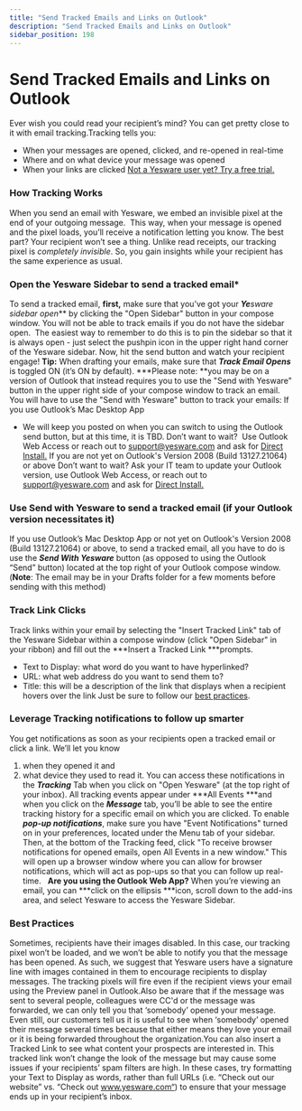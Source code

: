 ```yaml
---
title: "Send Tracked Emails and Links on Outlook"
description: "Send Tracked Emails and Links on Outlook"
sidebar_position: 198
---
```


# Send Tracked Emails and Links on Outlook

Ever wish you could read your recipient’s mind? You can get pretty close to it with email tracking.Tracking tells you:
- When your messages are opened, clicked, and re-opened in real-time
- Where and on what device your message was opened
- When your links are clicked
[Not a Yesware user yet? Try a free trial.](https://appsource.microsoft.com/en-us/product/office/WA104380259?src=office&amp;tab=Overview)
### How Tracking Works
When you send an email with Yesware, we embed an invisible pixel at the end of your outgoing message.  This way, when your message is opened and the pixel loads, you’ll receive a notification letting you know. The best part? Your recipient won’t see a thing. Unlike read receipts, our tracking pixel is *completely invisible*. So, you gain insights while your recipient has the same experience as usual.
### Open the Yesware Sidebar to send a tracked email*
To send a tracked email, **first,** make sure that you’ve got your ***Ye****sware sidebar open*** by clicking the "Open Sidebar" button in your compose window. You will not be able to track emails if you do not have the sidebar open.  The easiest way to remember to do this is to pin the sidebar so that it is always open - just select the pushpin icon in the upper right hand corner of the Yesware sidebar. Now, hit the send button and watch your recipient engage!
**Tip:** When drafting your emails, make sure that ***Track Email Opens*** is toggled ON (it’s ON by default).
***Please note: **you may be on a version of Outlook that instead requires you to use the "Send with Yesware" button in the upper right side of your compose window to track an email. 
You will have to use the "Send with Yesware" button to track your emails:
If you use Outlook’s Mac Desktop App
- We will keep you posted on when you can switch to using the Outlook send button, but at this time, it is TBD.
Don’t want to wait?  Use Outlook Web Access or reach out to [support@yesware.com](mailto:support@yesware.com) and ask for [Direct Install.](/docs/general/track-sync-emails-without-the-send-with)
If you are not yet on Outlook's Version 2008 (Build 13127.21064) or above
Don’t want to wait? Ask your IT team to update your Outlook version, use Outlook Web Access, or reach out to [support@yesware.com](mailto:support@yesware.com) and ask for [Direct Install.](/docs/general/track-sync-emails-without-the-send-with)
### Use Send with Yesware to send a tracked email (if your Outlook version necessitates it)
If you use Outlook’s Mac Desktop App or not yet on Outlook's Version 2008 (Build 13127.21064) or above, to send a tracked email, all you have to do is use the ***Send With Yesware*** button (as opposed to using the Outlook “Send” button) located at the top right of your Outlook compose window.
(**Note**: The email may be in your Drafts folder for a few moments before sending with this method)
### Track Link Clicks
Track links within your email by selecting the "Insert Tracked Link" tab of the Yesware Sidebar within a compose window (click "Open Sidebar" in your ribbon) and fill out the ***Insert a Tracked Link ***prompts.
- Text to Display: what word do you want to have hyperlinked?
- URL: what web address do you want to send them to?
- Title: this will be a description of the link that displays when a recipient hovers over the link
Just be sure to follow our [best practices](https://support.yesware.com/hc/en-us/articles/15420482893719-What-are-some-ways-to-avoid-spam-filters-when-using-Link-Tracking-).             
### Leverage Tracking notifications to follow up smarter
You get notifications as soon as your recipients open a tracked email or click a link. We’ll let you know
1) when they opened it and
2) what device they used to read it. You can access these notifications in the ***Tracking*** Tab when you click on "Open Yesware" (at the top right of your inbox). All tracking events appear under ***All Events ***and when you click on the ***Message*** tab, you’ll be able to see the entire tracking history for a specific email on which you are clicked.
To enable ***pop-up notifications***, make sure you have "Event Notifications" turned on in your preferences, located under the Menu tab of your sidebar.  Then, at the bottom of the Tracking feed, click "To receive browser notifications for opened emails, open All Events in a new window." This will open up a browser window where you can allow for browser notifications, which will act as pop-ups so that you can follow up real-time.  
**Are you using the Outlook Web App?** When you’re viewing an email, you can ***click on the ellipsis ***icon, scroll down to the add-ins area, and select Yesware to access the Yesware Sidebar.
### Best Practices
Sometimes, recipients have their images disabled. In this case, our tracking pixel won’t be loaded, and we won’t be able to notify you that the message has been opened. As such, we suggest that Yesware users have a signature line with images contained in them to encourage recipients to display messages. The tracking pixels will fire even if the recipient views your email using the Preview panel in Outlook.Also be aware that if the message was sent to several people, colleagues were CC'd or the message was forwarded, we can only tell you that ‘somebody’ opened your message. Even still, our customers tell us it is useful to see when ‘somebody’ opened their message several times because that either means they love your email or it is being forwarded throughout the organization.You can also insert a Tracked Link to see what content your prospects are interested in. This tracked link won’t change the look of the message but may cause some issues if your recipients’ spam filters are high. In these cases, try formatting your Text to Display as words, rather than full URLs (i.e. “Check out our website” vs. “Check out www.yesware.com“) to ensure that your message ends up in your recipient’s inbox.